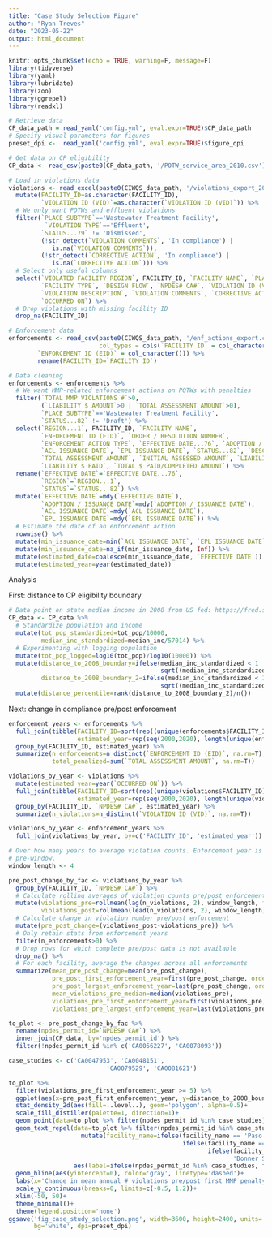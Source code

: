 ```yaml
---
title: "Case Study Selection Figure"
author: "Ryan Treves"
date: "2023-05-22"
output: html_document
---
```


```r
knitr::opts_chunk$set(echo = TRUE, warning=F, message=F)
library(tidyverse)
library(yaml)
library(lubridate)
library(zoo)
library(ggrepel)
library(readxl)
```

```r
# Retrieve data
CP_data_path = read_yaml('config.yml', eval.expr=TRUE)$CP_data_path
# Specify visual parameters for figures
preset_dpi <-  read_yaml('config.yml', eval.expr=TRUE)$figure_dpi

# Get data on CP eligibility
CP_data <- read_csv(paste0(CP_data_path, '/POTW_service_area_2010.csv'))

# Load in violations data
violations <- read_excel(paste0(CIWQS_data_path, '/violations_export_2021-10-26.xlsx')) %>%
  mutate(FACILITY_ID=as.character(FACILITY_ID),
         `VIOLATION ID (VID)`=as.character(`VIOLATION ID (VID)`)) %>%
  # We only want POTWs and effluent violations
  filter(`PLACE SUBTYPE`=='Wastewater Treatment Facility',
          `VIOLATION TYPE`=='Effluent',
         `STATUS...79` != 'Dismissed',
         (!str_detect(`VIOLATION COMMENTS`, 'In compliance') | 
            is.na(`VIOLATION COMMENTS`)),
         (!str_detect(`CORRECTIVE ACTION`, 'In compliance') | 
            is.na(`CORRECTIVE ACTION`))) %>%
  # Select only useful columns
  select(`VIOLATED FACILITY REGION`, FACILITY_ID, `FACILITY NAME`, `PLACE SUBTYPE`,
         `FACILITY TYPE`, `DESIGN FLOW`, `NPDES# CA#`, `VIOLATION ID (VID)`,
         `VIOLATION DESCRIPTION`, `VIOLATION COMMENTS`, `CORRECTIVE ACTION`,
         `OCCURRED ON`) %>%
  # Drop violations with missing facility ID
  drop_na(FACILITY_ID)

# Enforcement data
enforcements <- read_csv(paste0(CIWQS_data_path, '/enf_actions_export.csv'),
                         col_types = cols(`FACILITY ID` = col_character(), 
        `ENFORCEMENT ID (EID)` = col_character())) %>%
        rename(FACILITY_ID=`FACILITY ID`)
```

```r
# Data cleaning
enforcements <- enforcements %>%
  # We want MMP-related enforcement actions on POTWs with penalties
  filter(`TOTAL MMP VIOLATIONS #`>0,
         (`LIABILITY $ AMOUNT`>0 | `TOTAL ASSESSMENT AMOUNT`>0),
         `PLACE SUBTYPE`=='Wastewater Treatment Facility',
         `STATUS...82` != 'Draft') %>%
  select(`REGION...1`, FACILITY_ID, `FACILITY NAME`,
         `ENFORCEMENT ID (EID)`, `ORDER / RESOLUTION NUMBER`,
         `ENFORCEMENT ACTION TYPE`, `EFFECTIVE DATE...76`, `ADOPTION / ISSUANCE DATE`,
         `ACL ISSUANCE DATE`, `EPL ISSUANCE DATE`, `STATUS...82`, `DESCRIPTION`,
         `TOTAL ASSESSMENT AMOUNT`, `INITIAL ASSESSED AMOUNT`, `LIABILITY $ AMOUNT`,
         `LIABILITY $ PAID`, `TOTAL $ PAID/COMPLETED AMOUNT`) %>%
  rename(`EFFECTIVE DATE`=`EFFECTIVE DATE...76`,
         `REGION`=`REGION...1`,
         `STATUS`=`STATUS...82`) %>%
  mutate(`EFFECTIVE DATE`=mdy(`EFFECTIVE DATE`),
         `ADOPTION / ISSUANCE DATE`=mdy(`ADOPTION / ISSUANCE DATE`),
         `ACL ISSUANCE DATE`=mdy(`ACL ISSUANCE DATE`),
         `EPL ISSUANCE DATE`=mdy(`EPL ISSUANCE DATE`)) %>% 
  # Estimate the date of an enforcement action
  rowwise() %>%
  mutate(min_issuance_date=min(`ACL ISSUANCE DATE`, `EPL ISSUANCE DATE`, na.rm=T)) %>%
  mutate(min_issuance_date=na_if(min_issuance_date, Inf)) %>%
  mutate(estimated_date=coalesce(min_issuance_date, `EFFECTIVE DATE`)) %>%
  mutate(estimated_year=year(estimated_date))
```

Analysis

First: distance to CP eligibility boundary
```r
# Data point on state median income in 2008 from US fed: https://fred.stlouisfed.org/series/MEHOINUSCAA646N
CP_data <- CP_data %>%
  # Standardize population and income
  mutate(tot_pop_standardized=tot_pop/10000, 
         median_inc_standardized=median_inc/57014) %>%
  # Experimenting with logging population
  mutate(tot_pop_logged=log10(tot_pop)/log10(10000)) %>%
  mutate(distance_to_2008_boundary=ifelse(median_inc_standardized < 1 | tot_pop_standardized <= 1, pmax(tot_pop_standardized-1, median_inc_standardized-1),
                                          sqrt((median_inc_standardized-1)^2 + (tot_pop_standardized-1)^2)),
         distance_to_2008_boundary_2=ifelse(median_inc_standardized < 1 | tot_pop_logged <= 1, pmax(tot_pop_logged-1, median_inc_standardized-1),
                                          sqrt((median_inc_standardized-1)^2 + (tot_pop_logged-1)^2))) %>%
  mutate(distance_percentile=rank(distance_to_2008_boundary_2)/n())
```

Next: change in compliance pre/post enforcement


```r
enforcement_years <- enforcements %>%
  full_join(tibble(FACILITY_ID=sort(rep((unique(enforcements$FACILITY_ID)), 21)),
                   estimated_year=rep(seq(2000,2020), length(unique(enforcements$FACILITY_ID)))), by=c('estimated_year','FACILITY_ID')) %>%
  group_by(FACILITY_ID, estimated_year) %>%
  summarize(n_enforcements=n_distinct(`ENFORCEMENT ID (EID)`, na.rm=T),
            total_penalized=sum(`TOTAL ASSESSMENT AMOUNT`, na.rm=T))

violations_by_year <- violations %>% 
  mutate(estimated_year=year(`OCCURRED ON`)) %>%
  full_join(tibble(FACILITY_ID=sort(rep((unique(violations$FACILITY_ID)), 21)),
                   estimated_year=rep(seq(2000,2020), length(unique(violations$FACILITY_ID)))), by=c('estimated_year','FACILITY_ID')) %>%
  group_by(FACILITY_ID, `NPDES# CA#`, estimated_year) %>%
  summarize(n_violations=n_distinct(`VIOLATION ID (VID)`, na.rm=T))

violations_by_year <- enforcement_years %>%
  full_join(violations_by_year, by=c('FACILITY_ID', 'estimated_year'))

# Over how many years to average violation counts. Enforcement year is included in
# pre-window.
window_length <- 4

pre_post_change_by_fac <- violations_by_year %>%
  group_by(FACILITY_ID, `NPDES# CA#`) %>%
  # Calculate rolling averages of violation counts pre/post enforcement
  mutate(violations_pre=rollmean(lag(n_violations, 2), window_length, fill=NA, align='right'),
         violations_post=rollmean(lead(n_violations, 2), window_length, fill=NA, align='left')) %>%
  # Calculate change in violation number pre/post enforcement
  mutate(pre_post_change=(violations_post-violations_pre)) %>%
  # Only retain stats from enforcement years
  filter(n_enforcements>0) %>%
  # Drop rows for which complete pre/post data is not available
  drop_na() %>%
  # For each facility, average the changes across all enforcements
  summarize(mean_pre_post_change=mean(pre_post_change),
            pre_post_first_enforcement_year=first(pre_post_change, order_by=estimated_year),
            pre_post_largest_enforcement_year=last(pre_post_change, order_by=total_penalized),
            mean_violations_pre_median=median(violations_pre),
            violations_pre_first_enforcement_year=first(violations_pre, order_by=estimated_year),
            violations_pre_largest_enforcement_year=last(violations_pre, order_by=total_penalized))
```


```r
to_plot <- pre_post_change_by_fac %>%
  rename(npdes_permit_id=`NPDES# CA#`) %>%
  inner_join(CP_data, by='npdes_permit_id') %>%
  filter(!npdes_permit_id %in% c('CA0056227', 'CA0078093'))

case_studies <- c('CA0047953', 'CA0048151',
                           'CA0079529', 'CA0081621')

to_plot %>%
  filter(violations_pre_first_enforcement_year >= 5) %>%
  ggplot(aes(x=pre_post_first_enforcement_year, y=distance_to_2008_boundary_2))+
  stat_density_2d(aes(fill=..level..), geom='polygon', alpha=0.5)+
  scale_fill_distiller(palette=1, direction=1)+
  geom_point(data=to_plot %>% filter(npdes_permit_id %in% case_studies), size=2.5)+
  geom_text_repel(data=to_plot %>% filter(npdes_permit_id %in% case_studies) %>%
                    mutate(facility_name=ifelse(facility_name == 'Paso Robles WWTP', 'Paso Robles',
                                                ifelse(facility_name == 'Pismo Beach WWTP', 'Pismo Beach',
                                                       ifelse(facility_name == 'City of Colfax WWTP', 'Colfax',
                                                              'Donner Summit')))),
                  aes(label=ifelse(npdes_permit_id %in% case_studies, facility_name, NA)), size=5, color='black')+
  geom_hline(aes(yintercept=0), color='gray', linetype='dashed')+
  labs(x='Change in mean annual # violations pre/post first MMP penalty', y='Distance outside penalty conversion eligibility cutoffs')+
  scale_y_continuous(breaks=0, limits=c(-0.5, 1.2))+
  xlim(-50, 50)+
  theme_minimal()+
  theme(legend.position='none')
ggsave('fig_case_study_selection.png', width=3600, height=2400, units='px',
       bg='white', dpi=preset_dpi)
```
